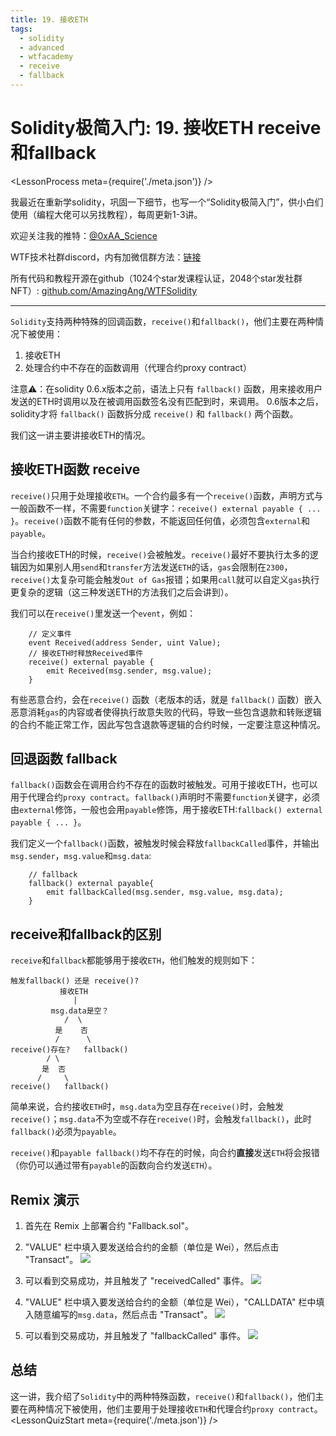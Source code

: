 ```yaml
---
title: 19. 接收ETH
tags:
  - solidity
  - advanced
  - wtfacademy
  - receive
  - fallback
---
```


# Solidity极简入门: 19. 接收ETH receive和fallback
<LessonProcess meta={require('./meta.json')} />

我最近在重新学solidity，巩固一下细节，也写一个“Solidity极简入门”，供小白们使用（编程大佬可以另找教程），每周更新1-3讲。

欢迎关注我的推特：[@0xAA_Science](https://twitter.com/0xAA_Science)

WTF技术社群discord，内有加微信群方法：[链接](https://discord.gg/5akcruXrsk)

所有代码和教程开源在github（1024个star发课程认证，2048个star发社群NFT）: [github.com/AmazingAng/WTFSolidity](https://github.com/AmazingAng/WTFSolidity)

-----

`Solidity`支持两种特殊的回调函数，`receive()`和`fallback()`，他们主要在两种情况下被使用：
1. 接收ETH
2. 处理合约中不存在的函数调用（代理合约proxy contract）

注意⚠️：在solidity 0.6.x版本之前，语法上只有 `fallback()` 函数，用来接收用户发送的ETH时调用以及在被调用函数签名没有匹配到时，来调用。
0.6版本之后，solidity才将 `fallback()` 函数拆分成 `receive()` 和 `fallback()` 两个函数。

我们这一讲主要讲接收ETH的情况。

## 接收ETH函数 receive
`receive()`只用于处理接收`ETH`。一个合约最多有一个`receive()`函数，声明方式与一般函数不一样，不需要`function`关键字：`receive() external payable { ... }`。`receive()`函数不能有任何的参数，不能返回任何值，必须包含`external`和`payable`。

当合约接收ETH的时候，`receive()`会被触发。`receive()`最好不要执行太多的逻辑因为如果别人用`send`和`transfer`方法发送`ETH`的话，`gas`会限制在`2300`，`receive()`太复杂可能会触发`Out of Gas`报错；如果用`call`就可以自定义`gas`执行更复杂的逻辑（这三种发送ETH的方法我们之后会讲到）。

我们可以在`receive()`里发送一个`event`，例如：
```solidity
    // 定义事件
    event Received(address Sender, uint Value);
    // 接收ETH时释放Received事件
    receive() external payable {
        emit Received(msg.sender, msg.value);
    }
```

有些恶意合约，会在`receive()` 函数（老版本的话，就是 `fallback()` 函数）嵌入恶意消耗`gas`的内容或者使得执行故意失败的代码，导致一些包含退款和转账逻辑的合约不能正常工作，因此写包含退款等逻辑的合约时候，一定要注意这种情况。

## 回退函数 fallback
`fallback()`函数会在调用合约不存在的函数时被触发。可用于接收ETH，也可以用于代理合约`proxy contract`。`fallback()`声明时不需要`function`关键字，必须由`external`修饰，一般也会用`payable`修饰，用于接收ETH:`fallback() external payable { ... }`。

我们定义一个`fallback()`函数，被触发时候会释放`fallbackCalled`事件，并输出`msg.sender`，`msg.value`和`msg.data`:

```solidity
    // fallback
    fallback() external payable{
        emit fallbackCalled(msg.sender, msg.value, msg.data);
    }
```

## receive和fallback的区别
`receive`和`fallback`都能够用于接收`ETH`，他们触发的规则如下：
```
触发fallback() 还是 receive()?
           接收ETH
              |
         msg.data是空？
            /  \
          是    否
          /      \
receive()存在?   fallback()
        / \
       是  否
      /     \
receive()   fallback()
```
简单来说，合约接收`ETH`时，`msg.data`为空且存在`receive()`时，会触发`receive()`；`msg.data`不为空或不存在`receive()`时，会触发`fallback()`，此时`fallback()`必须为`payable`。

`receive()`和`payable fallback()`均不存在的时候，向合约**直接**发送`ETH`将会报错（你仍可以通过带有`payable`的函数向合约发送`ETH`）。


## Remix 演示
1. 首先在 Remix 上部署合约 "Fallback.sol"。
2. "VALUE" 栏中填入要发送给合约的金额（单位是 Wei），然后点击 "Transact"。
    ![](img/19-1.jpg)

3. 可以看到交易成功，并且触发了 "receivedCalled" 事件。
    ![](img/19-2.jpg)

4. "VALUE" 栏中填入要发送给合约的金额（单位是 Wei），"CALLDATA" 栏中填入随意编写的`msg.data`，然后点击 "Transact"。
    ![](img/19-3.jpg)
    
5. 可以看到交易成功，并且触发了 "fallbackCalled" 事件。
    ![](img/19-4.jpg)


## 总结
这一讲，我介绍了`Solidity`中的两种特殊函数，`receive()`和`fallback()`，他们主要在两种情况下被使用，他们主要用于处理接收`ETH`和代理合约`proxy contract`。
<LessonQuizStart meta={require('./meta.json')} />
